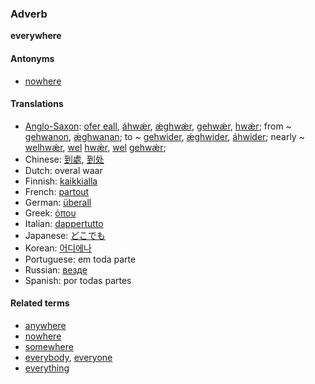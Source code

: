 ===Adverb===
'''everywhere'''

====Antonyms====
* [[nowhere]]

====Translations====
*[[Anglo-Saxon]]: [[ofer eall]], [[áhwǽr]], [[ǽghwǽr]], [[gehwǽr]], [[hwǽr]]; from ~ [[gehwanon]], [[ǽghwanan]]; to ~ [[gehwider]], [[ǽghwider]], [[áhwider]]; nearly ~ [[welhwǽr]], [[wel]] [[hwǽr]], [[wel]] [[gehwǽr]];
*Chinese: [[到處]], [[到处]]
*Dutch: overal waar
*Finnish: [[kaikkialla]]
*French: [[partout]]
*German: [[überall]]
*Greek: [[όπου]]
*Italian: [[dappertutto]]
*Japanese: [[どこでも]]
*Korean: [[어디에나]]
*Portuguese: em toda parte
*Russian: [[везде]]
*Spanish: por todas partes

====Related terms====
*[[anywhere]]
*[[nowhere]]
*[[somewhere]]
*[[everybody]], [[everyone]]
*[[everything]]